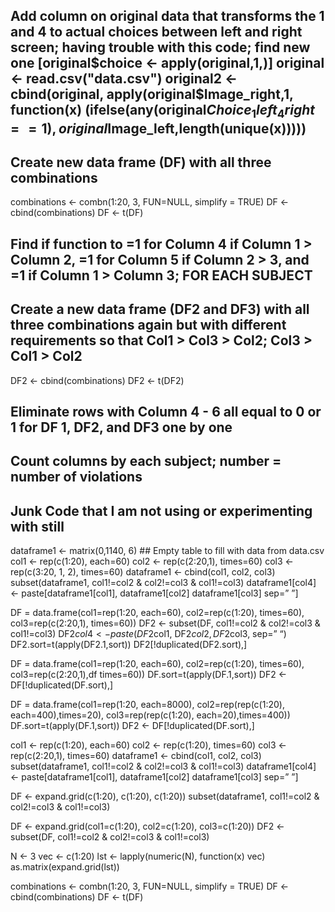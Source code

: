 ## Add column on original data that transforms the 1 and 4 to actual choices between left and right screen; having trouble with this code; find new one [original$choice <- apply(original,1,)]
original <- read.csv("data.csv")
original2 <- cbind(original, apply(original$Image_right,1, function(x) (ifelse(any(original$Choice_1left_4right==1),original$Image_left,length(unique(x)))))   

## Create new data frame (DF) with all three combinations
combinations <- combn(1:20, 3, FUN=NULL, simplify = TRUE)
DF <- cbind(combinations)
DF <- t(DF)

## Find if function to =1 for Column 4 if Column 1 > Column 2, =1 for Column 5 if Column 2 > 3, and =1 if Column 1 > Column 3; FOR EACH SUBJECT

## Create a new data frame (DF2 and DF3) with all three combinations again but with different requirements so that Col1 > Col3 > Col2; Col3 > Col1 > Col2
DF2 <- cbind(combinations)
DF2 <- t(DF2)

## Eliminate rows with Column 4 - 6 all equal to 0 or 1 for DF 1, DF2, and DF3 one by one

## Count columns by each subject; number = number of violations














## Junk Code that I am not using or experimenting with still

dataframe1 <- matrix(0,1140, 6) ## Empty table to fill with data from data.csv
col1 <- rep(c(1:20), each=60)
col2 <- rep(c(2:20,1), times=60)
col3 <- rep(c(3:20, 1, 2), times=60)
dataframe1 <- cbind(col1, col2, col3)
subset(dataframe1, col1!=col2 & col2!=col3 & col1!=col3)
dataframe1[col4] <- paste[dataframe1[col1], dataframe1[col2] dataframe1[col3] sep=" "]

DF = data.frame(col1=rep(1:20, each=60), col2=rep(c(1:20), times=60), col3=rep(c(2:20,1), times=60))
DF2 <- subset(DF, col1!=col2 & col2!=col3 & col1!=col3)
DF2$col4 <- paste(DF2$col1, DF2$col2, DF2$col3, sep=" ")
DF2.sort=t(apply(DF2.1,sort))
DF2[!duplicated(DF2.sort),]

DF = data.frame(col1=rep(1:20, each=60), col2=rep(c(1:20), times=60), col3=rep(c(2:20,1),df times=60))
DF.sort=t(apply(DF.1,sort))
DF2 <- DF[!duplicated(DF.sort),]

DF = data.frame(col1=rep(1:20, each=8000), col2=rep(rep(c(1:20), each=400),times=20), col3=rep(rep(c(1:20), each=20),times=400))
DF.sort=t(apply(DF.1,sort))
DF2 <- DF[!duplicated(DF.sort),]

col1 <- rep(c(1:20), each=60)
col2 <- rep(c(1:20), times=60)
col3 <- rep(c(2:20,1), times=60)
dataframe1 <- cbind(col1, col2, col3)
subset(dataframe1, col1!=col2 & col2!=col3 & col1!=col3)
dataframe1[col4] <- paste[dataframe1[col1], dataframe1[col2] dataframe1[col3] sep=" "]

DF <- expand.grid(c(1:20), c(1:20), c(1:20))
subset(dataframe1, col1!=col2 & col2!=col3 & col1!=col3)

DF <- expand.grid(col1=c(1:20), col2=c(1:20), col3=c(1:20))
DF2 <- subset(DF, col1!=col2 & col2!=col3 & col1!=col3)

N   <- 3
vec <- c(1:20)
lst <- lapply(numeric(N), function(x) vec)
as.matrix(expand.grid(lst))

combinations <- combn(1:20, 3, FUN=NULL, simplify = TRUE)
DF <- cbind(combinations)
DF <- t(DF)